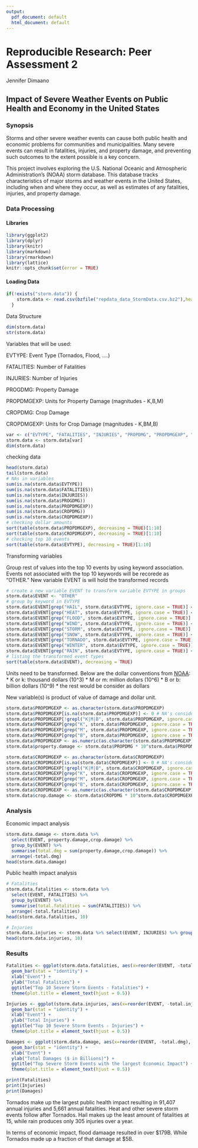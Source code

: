 ```yaml
---
output:
  pdf_document: default
  html_document: default
---
```

Reproducible Research: Peer Assessment 2
==========================================
Jennifer Dimaano

## Impact of Severe Weather Events on Public Health and Economy in the United States


### Synopsis

Storms and other severe weather events can cause both public health and economic problems for communities and municipalities. Many severe events can result in fatalities, injuries, and property damage, and preventing such outcomes to the extent possible is a key concern.

This project involves exploring the U.S. National Oceanic and Atmospheric Administration's (NOAA) storm database. This database tracks characteristics of major storms and weather events in the United States, including when and where they occur, as well as estimates of any fatalities, injuries, and property damage.


### Data Processing

#### Libraries

```r
library(ggplot2)
library(dplyr)
library(knitr)
library(markdown)
library(rmarkdown)
library(lattice)
knitr::opts_chunk$set(error = TRUE)

```

#### Loading Data

```r
if(!exists("storm.data")) {
    storm.data <- read.csv(bzfile("repdata_data_StormData.csv.bz2"),header = TRUE)
  }
```

Data Structure

```r
dim(storm.data)
str(storm.data)
```

Variables that will be used:

EVTYPE: Event Type (Tornados, Flood, ….)

FATALITIES: Number of Fatalities

INJURIES: Number of Injuries

PROGDMG: Property Damage

PROPDMGEXP: Units for Property Damage (magnitudes - K,B,M)

CROPDMG: Crop Damage

CROPDMGEXP: Units for Crop Damage (magnitudes - K,BM,B)

```r
var <- c("EVTYPE", "FATALITIES", "INJURIES", "PROPDMG", "PROPDMGEXP", "CROPDMG", "CROPDMGEXP")
storm.data <- storm.data[var]
dim(storm.data)
```
checking data
```r
head(storm.data)
tail(storm.data)
# NAs in variables
sum(is.na(storm.data$EVTYPE))
sum(is.na(storm.data$FATALITIES))
sum(is.na(storm.data$INJURIES))
sum(is.na(storm.data$PROGDMG))
sum(is.na(storm.data$PROPDMGEXP))
sum(is.na(storm.data$CROPDMG))
sum(is.na(storm.data$CROPDMGEXP))
# checking dollar amounts 
sort(table(storm.data$PROPDMGEXP), decreasing = TRUE)[1:10]
sort(table(storm.data$CROPDMGEXP), decreasing = TRUE)[1:10]
# checking top 10 events
sort(table(storm.data$EVTYPE), decreasing = TRUE)[1:10]

```

Transforming variables

Group rest of values into the top 10 events by using keyword association. Events not associated with the top 10 keywords will be recorede as "OTHER." New variable EVENT is will hold the transformed records
```r
# create a new variable EVENT to transform variable EVTYPE in groups
storm.data$EVENT <- "OTHER"
# group by keyword in EVTYPE
storm.data$EVENT[grep("HAIL", storm.data$EVTYPE, ignore.case = TRUE)] <- "HAIL"
storm.data$EVENT[grep("HEAT", storm.data$EVTYPE, ignore.case = TRUE)] <- "HEAT"
storm.data$EVENT[grep("FLOOD", storm.data$EVTYPE, ignore.case = TRUE)] <- "FLOOD"
storm.data$EVENT[grep("WIND", storm.data$EVTYPE, ignore.case = TRUE)] <- "WIND"
storm.data$EVENT[grep("STORM", storm.data$EVTYPE, ignore.case = TRUE)] <- "STORM"
storm.data$EVENT[grep("SNOW", storm.data$EVTYPE, ignore.case = TRUE)] <- "SNOW"
storm.data$EVENT[grep("TORNADO", storm.data$EVTYPE, ignore.case = TRUE)] <- "TORNADO"
storm.data$EVENT[grep("WINTER", storm.data$EVTYPE, ignore.case = TRUE)] <- "WINTER"
storm.data$EVENT[grep("RAIN", storm.data$EVTYPE, ignore.case = TRUE)] <- "RAIN"
# listing the transformed event types 
sort(table(storm.data$EVENT), decreasing = TRUE)
```

Units need to be transformed. Below are the dollar conventions from [NOAA](https://d396qusza40orc.cloudfront.net/repdata%2Fpeer2_doc%2Fpd01016005curr.pdf):
* K or k: thousand dollars (10^3)
* M or m: million dollars (10^6)
* B or b: billion dollars (10^9)
* the rest would be consider as dollars

New variable(s) is product of value of damage and dollar unit.
```r
storm.data$PROPDMGEXP <- as.character(storm.data$PROPDMGEXP)
storm.data$PROPDMGEXP[is.na(storm.data$PROPDMGEXP)] <- 0 # NA's considered as dollars
storm.data$PROPDMGEXP[!grepl("K|M|B", storm.data$PROPDMGEXP, ignore.case = TRUE)] <- 0 # everything exept K,M,B is dollar
storm.data$PROPDMGEXP[grep("K", storm.data$PROPDMGEXP, ignore.case = TRUE)] <- "3"
storm.data$PROPDMGEXP[grep("M", storm.data$PROPDMGEXP, ignore.case = TRUE)] <- "6"
storm.data$PROPDMGEXP[grep("B", storm.data$PROPDMGEXP, ignore.case = TRUE)] <- "9"
storm.data$PROPDMGEXP <- as.numeric(as.character(storm.data$PROPDMGEXP))
storm.data$property.damage <- storm.data$PROPDMG * 10^storm.data$PROPDMGEXP

storm.data$CROPDMGEXP <- as.character(storm.data$CROPDMGEXP)
storm.data$CROPDMGEXP[is.na(storm.data$CROPDMGEXP)] <- 0 # NA's considered as dollars
storm.data$CROPDMGEXP[!grepl("K|M|B", storm.data$CROPDMGEXP, ignore.case = TRUE)] <- 0 # everything exept K,M,B is dollar
storm.data$CROPDMGEXP[grep("K", storm.data$CROPDMGEXP, ignore.case = TRUE)] <- "3"
storm.data$CROPDMGEXP[grep("M", storm.data$CROPDMGEXP, ignore.case = TRUE)] <- "6"
storm.data$CROPDMGEXP[grep("B", storm.data$CROPDMGEXP, ignore.case = TRUE)] <- "9"
storm.data$CROPDMGEXP <- as.numeric(as.character(storm.data$CROPDMGEXP))
storm.data$crop.damage <- storm.data$CROPDMG * 10^storm.data$CROPDMGEXP
```

### Analysis

Economic impact analysis
```r
storm.data.damage <- storm.data %>%
  select(EVENT, property.damage,crop.damage) %>%
  group_by(EVENT) %>%
  summarise(total.dmg = sum(property.damage,crop.damage)) %>%
  arrange(-total.dmg)
head(storm.data.damage)

```

Public health impact analysis
```r
# Fatalities
storm.data.fatalities <- storm.data %>% 
  select(EVENT, FATALITIES) %>% 
  group_by(EVENT) %>% 
  summarise(total.fatalities = sum(FATALITIES)) %>%
  arrange(-total.fatalities)
head(storm.data.fatalities, 10)

# Injuries
storm.data.injuries <- storm.data %>% select(EVENT, INJURIES) %>% group_by(EVENT) %>% summarise(total.injuries = sum(INJURIES)) %>% arrange(-total.injuries)
head(storm.data.injuries, 10)
```

### Results
```r
Fatalities <- ggplot(storm.data.fatalities, aes(x=reorder(EVENT, -total.fatalities), y=total.fatalities)) +
  geom_bar(stat = "identity") +
  xlab("Event") + 
  ylab("Total Fatalities") +
  ggtitle("Top 10 Severe Storm Events - Fatalities") +
  theme(plot.title = element_text(hjust = 0.5))

Injuries <- ggplot(storm.data.injuries, aes(x=reorder(EVENT, -total.injuries), y=total.injuries)) +
  geom_bar(stat = "identity") +
  xlab("Event") + 
  ylab("Total Injuries") +
  ggtitle("Top 10 Severe Storm Events - Injuries") +
  theme(plot.title = element_text(hjust = 0.5))

Damages <- ggplot(storm.data.damage, aes(x=reorder(EVENT, -total.dmg), y=(total.dmg/1000000000))) +
  geom_bar(stat = "identity") +
  xlab("Event") + 
  ylab("Total Damages ($ in Billions)") +
  ggtitle("Top Severe Storm Events with the largest Economic Impact") +
  theme(plot.title = element_text(hjust = 0.5))

print(Fatalities)
print(Injuries)
print(Damages)
```

Tornados make up the largest public health impact resulting in 91,407 annual injuries and 5,661 annual fatalities. Heat and other severe storm events follow after Tornados. Hail makes up the least amount of fatalities at 15, while rain produces only 305 injuries over a year.

In terms of economic impact, flood damaage resulted in over \$179B. While Tornados made up a fraction of that damage at \$5B.
